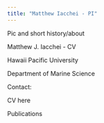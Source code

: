 ```yaml
---
title: "Matthew Iacchei - PI"
---
```


Pic and short history/about

Matthew J. Iacchei - CV

Hawaii Pacific University

Department of Marine Science

Contact:

CV here

Publications
